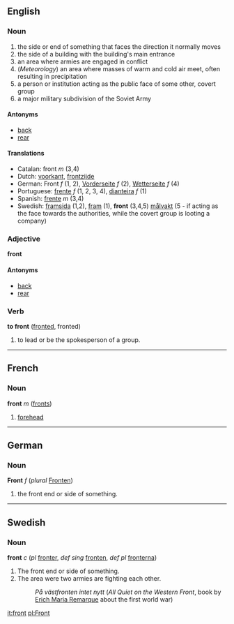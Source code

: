 ==English==
===Noun===
# the side or end of something that faces the direction it normally moves
# the side of a building with the building's main entrance
# an area where armies are engaged in conflict
# (''Meteorology'') an area where masses of warm and cold air meet, often resulting in precipitation
# a person or institution acting as the public face of some other, covert group
# a major military subdivision of the Soviet Army

====Antonyms====
*[[back]]
*[[rear]]

====Translations====
*Catalan: front ''m'' (3,4)
*Dutch: [[voorkant]], [[frontzijde]]
*German: Front ''f'' (1, 2), [[Vorderseite]] ''f'' (2), [[Wetterseite]] ''f'' (4)
*Portuguese: [[frente]] ''f'' (1, 2, 3, 4), [[dianteira]] ''f'' (1)
*Spanish: [[frente]] ''m'' (3,4)
*Swedish: [[framsida]] (1,2), [[fram]] (1), '''front''' (3,4,5) [[målvakt]] (5 - if acting as the face towards the authorities, while the covert group is looting a company) 

===Adjective===
'''front'''

====Antonyms====
*[[back]]
*[[rear]]

===Verb===
'''to front''' ([[fronted]], fronted)

# to lead or be the spokesperson of a group.

----

==French==
===Noun===
'''front''' ''m'' ([[fronts]])

# [[forehead]]

----

==German==
===Noun===
'''Front''' ''f'' (''plural'' [[Fronten]])

# the front end or side of something.

----
==Swedish==
===Noun===
'''front''' ''c'' (''pl'' [[fronter]], ''def sing'' [[fronten]], ''def pl'' [[fronterna]])

# The front end or side of something.
# The area were two armies are fighting each other.
#:''På västfronten intet nytt'' (''All Quiet on the Western Front'', book by [[w:en:Erich Maria Remarque|Erich Maria Remarque]] about the first world war)

[[it:front]]
[[pl:Front]]